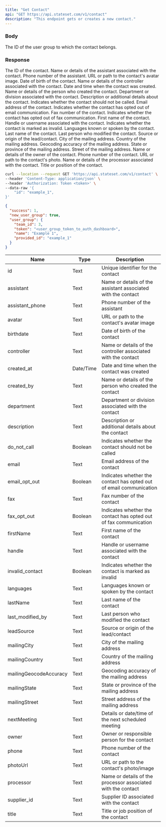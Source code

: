 ```yaml
---
title: "Get Contact"
api: "GET https://api.stateset.com/v1/contact"
description: "This endpoint gets or creates a new contact."
---
```


### Body

<ParamField body="id" name="user_group_id" type="text" required="true">
  The ID of the user group to which the contact belongs.
</ParamField>

### Response

<ResponseField name="id" type="text">
  The ID of the contact.
</ResponseField>

<ResponseField name="assistant" type="text">
  Name or details of the assistant associated with the contact.
</ResponseField>

<ResponseField name="assistant_phone" type="text">
  Phone number of the assistant.
</ResponseField>

<ResponseField name="avatar" type="text">
  URL or path to the contact's avatar image.
</ResponseField>

<ResponseField name="birthdate" type="text">
  Date of birth of the contact.
</ResponseField>

<ResponseField name="controller" type="text">
  Name or details of the controller associated with the contact.
</ResponseField>

<ResponseField name="created_at" type="datetime">
  Date and time when the contact was created.
</ResponseField>

<ResponseField name="created_by" type="text">
  Name or details of the person who created the contact.
</ResponseField>

<ResponseField name="department" type="text">
  Department or division associated with the contact.
</ResponseField>

<ResponseField name="description" type="text">
  Description or additional details about the contact.
</ResponseField>

<ResponseField name="do_not_call" type="boolean">
  Indicates whether the contact should not be called.
</ResponseField>

<ResponseField name="email" type="text">
  Email address of the contact.
</ResponseField>

<ResponseField name="email_opt_out" type="boolean">
  Indicates whether the contact has opted out of email communication.
</ResponseField>

<ResponseField name="fax" type="text">
  Fax number of the contact.
</ResponseField>

<ResponseField name="fax_opt_out" type="boolean">
  Indicates whether the contact has opted out of fax communication.
</ResponseField>

<ResponseField name="firstName" type="text">
  First name of the contact.
</ResponseField>

<ResponseField name="handle" type="text">
  Handle or username associated with the contact.
</ResponseField>

<ResponseField name="invalid_contact" type="boolean">
  Indicates whether the contact is marked as invalid.
</ResponseField>

<ResponseField name="languages" type="text">
  Languages known or spoken by the contact.
</ResponseField>

<ResponseField name="lastName" type="text">
  Last name of the contact.
</ResponseField>

<ResponseField name="last_modified_by" type="text">
  Last person who modified the contact.
</ResponseField>

<ResponseField name="leadSource" type="text">
  Source or origin of the lead/contact.
</ResponseField>

<ResponseField name="mailingCity" type="text">
  City of the mailing address.
</ResponseField>

<ResponseField name="mailingCountry" type="text">
  Country of the mailing address.
</ResponseField>

<ResponseField name="mailingGeocodeAccuracy" type="text">
  Geocoding accuracy of the mailing address.
</ResponseField>

<ResponseField name="mailingState" type="text">
  State or province of the mailing address.
</ResponseField>

<ResponseField name="mailingStreet" type="text">
  Street of the mailing address.
</ResponseField>

<ResponseField name="owner" type="text">
  Name or details of the owner of the contact.
</ResponseField>

<ResponseField name="phone" type="text">
  Phone number of the contact.
</ResponseField>

<ResponseField name="photoUrl" type="text">
  URL or path to the contact's photo.
</ResponseField>

<ResponseField name="processor" type="text">
  Name or details of the processor associated with the contact.
</ResponseField>

<ResponseField name="title" type="text">
  Title or position of the contact.
</ResponseField>

<RequestExample>

```bash cURL
curl --location --request GET 'https://api.stateset.com/v1/contact' \
--header 'Content-Type: application/json' \
--header 'Authorization: Token <token>' \
--data-raw '{
    "id": "example_1",
}'
```

</RequestExample>

<ResponseExample>

```json Response
{
  "success": 1,
  "new_user_group": true,
  "user_group": {
    "team_id": 3,
    "token": "<user_group_token_to_auth_dashboard>",
    "name": "Example 1",
    "provided_id": "example_1"
  }
}
```

</ResponseExample>


| Name                   | Type      | Description                                                        |
| ---------------------- | --------- | ------------------------------------------------------------------ |
| id                     | Text      | Unique identifier for the contact                                  |
| assistant              | Text      | Name or details of the assistant associated with the contact       |
| assistant\_phone       | Text      | Phone number of the assistant                                      |
| avatar                 | Text      | URL or path to the contact's avatar image                          |
| birthdate              | Text      | Date of birth of the contact                                       |
| controller             | Text      | Name or details of the controller associated with the contact      |
| created\_at            | Date/Time | Date and time when the contact was created                         |
| created\_by            | Text      | Name or details of the person who created the contact              |
| department             | Text      | Department or division associated with the contact                 |
| description            | Text      | Description or additional details about the contact                |
| do\_not\_call          | Boolean   | Indicates whether the contact should not be called                 |
| email                  | Text      | Email address of the contact                                       |
| email\_opt\_out        | Boolean   | Indicates whether the contact has opted out of email communication |
| fax                    | Text      | Fax number of the contact                                          |
| fax\_opt\_out          | Boolean   | Indicates whether the contact has opted out of fax communication   |
| firstName              | Text      | First name of the contact                                          |
| handle                 | Text      | Handle or username associated with the contact                     |
| invalid\_contact       | Boolean   | Indicates whether the contact is marked as invalid                 |
| languages              | Text      | Languages known or spoken by the contact                           |
| lastName               | Text      | Last name of the contact                                           |
| last\_modified\_by     | Text      | Last person who modified the contact                               |
| leadSource             | Text      | Source or origin of the lead/contact                               |
| mailingCity            | Text      | City of the mailing address                                        |
| mailingCountry         | Text      | Country of the mailing address                                     |
| mailingGeocodeAccuracy | Text      | Geocoding accuracy of the mailing address                          |
| mailingState           | Text      | State or province of the mailing address                           |
| mailingStreet          | Text      | Street address of the mailing address                              |
| nextMeeting            | Text      | Details or date/time of the next scheduled meeting                 |
| owner                  | Text      | Owner or responsible person for the contact                        |
| phone                  | Text      | Phone number of the contact                                        |
| photoUrl               | Text      | URL or path to the contact's photo/image                           |
| processor              | Text      | Name or details of the processor associated with the contact       |
| supplier\_id           | Text      | Supplier ID associated with the contact                            |
| title                  | Text      | Title or job position of the contact                               |